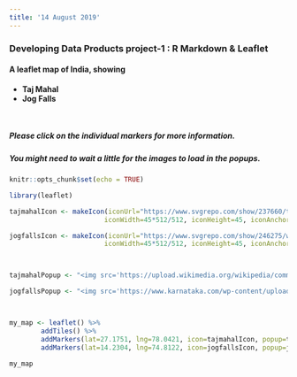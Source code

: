 ```yaml
---
title: '14 August 2019'
---
```


### Developing Data Products project-1 : R Markdown & Leaflet

#### A leaflet map of India, showing
* <b>Taj Mahal</b>
* <b>Jog Falls</b>

<br/>

##### Please click on the individual markers for more information.

##### You might need to wait a little for the images to load in the popups.

```r
knitr::opts_chunk$set(echo = TRUE)
```

```r
library(leaflet)

tajmahalIcon <- makeIcon(iconUrl="https://www.svgrepo.com/show/237660/taj-mahal-india.svg",
                        iconWidth=45*512/512, iconHeight=45, iconAnchorX=31*215/230/2, iconAnchorY=16)

jogfallsIcon <- makeIcon(iconUrl="https://www.svgrepo.com/show/246275/waterfall-river.svg",
                        iconWidth=45*512/512, iconHeight=45, iconAnchorX=31*215/230/2, iconAnchorY=16)



tajmahalPopup <- "<img src='https://upload.wikimedia.org/wikipedia/commons/thumb/c/c8/Taj_Mahal_in_March_2004.jpg/728px-Taj_Mahal_in_March_2004.jpg' height=1500px, width=1200px><b>Taj Mahal</b><br/>One of the 8th Wonders of World"

jogfallsPopup <- "<img src='https://www.karnataka.com/wp-content/uploads/2009/07/xjog-falls-01.jpg.pagespeed.ic.uFneTCzB3i.jpg'><b>Jog Falls</b><br/>India's 2nd highest plunge waterfall"



my_map <- leaflet() %>%
        addTiles() %>%
        addMarkers(lat=27.1751, lng=78.0421, icon=tajmahalIcon, popup=tajmahalPopup) %>%
        addMarkers(lat=14.2304, lng=74.8122, icon=jogfallsIcon, popup=jogfallsPopup)

my_map
```
